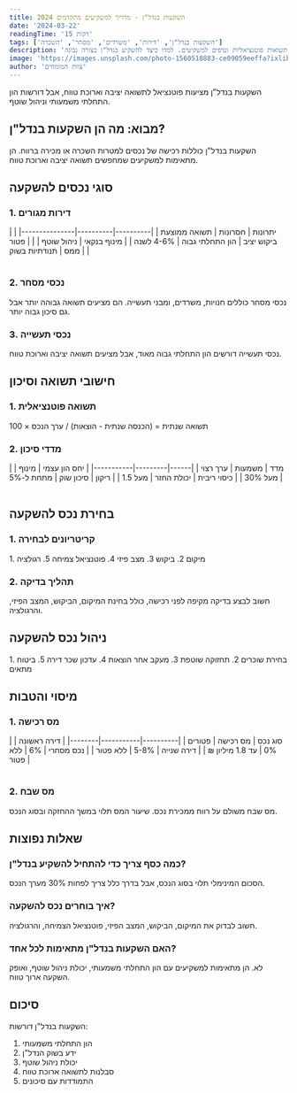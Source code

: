 ```yaml
---
title: השקעות בנדל"ן - מדריך למשקיעים מתקדמים 2024
date: '2024-03-22'
readingTime: '15 דקות'
tags: ['השקעות בנדל"ן', 'דירות', 'משרדים', 'מסחר', 'השכרה']
description: 'מדריך מקיף להשקעות בנדל"ן - כולל סוגי השקעות, סיכונים, תשואות פוטנציאליות וטיפים למשקיעים. למדו כיצד להשקיע בנדל"ן בצורה נבונה.'
image: 'https://images.unsplash.com/photo-1560518883-ce09059eeffa?ixlib=rb-4.0.3&ixid=M3wxMjA3fDB8MHxwaG90by1wYWdlfHx8fGVufDB8fHx8fA%3D%3D&auto=format&fit=crop&w=2070&q=80'
author: 'צוות המומחים'
---
```



<Callout>
השקעות בנדל"ן מציעות פוטנציאל לתשואה יציבה וארוכת טווח, אבל דורשות הון התחלתי משמעותי וניהול שוטף.
</Callout>

## מבוא: מה הן השקעות בנדל"ן?

<InfoBox>
השקעות בנדל"ן כוללות רכישה של נכסים למטרות השכרה או מכירה ברווח. הן מתאימות למשקיעים שמחפשים תשואה יציבה וארוכת טווח.
</InfoBox>

## סוגי נכסים להשקעה

### 1. דירות מגורים
<Table>
| יתרונות | חסרונות | תשואה ממוצעת |
|----------|----------|---------------|
| ביקוש יציב | הון התחלתי גבוה | 4-6% לשנה |
| מינוף בנקאי | ניהול שוטף | |
| פטור ממס | תנודתיות בשוק | |
</Table>

### 2. נכסי מסחר
<InfoBox>
נכסי מסחר כוללים חנויות, משרדים, ומבני תעשייה. הם מציעים תשואה גבוהה יותר אבל גם סיכון גבוה יותר.
</InfoBox>

### 3. נכסי תעשייה
<WarningBox>
נכסי תעשייה דורשים הון התחלתי גבוה מאוד, אבל מציעים תשואה יציבה וארוכת טווח.
</WarningBox>

## חישובי תשואה וסיכון

### 1. תשואה פוטנציאלית
<TipBox>
תשואה שנתית = (הכנסה שנתית - הוצאות) / ערך הנכס × 100
</TipBox>

### 2. מדדי סיכון
<Table>
| מדד | משמעות | ערך רצוי |
|------|---------|-----------|
| יחס הון עצמי | מינוף | מעל 30% |
| כיסוי ריבית | יכולת החזר | מעל 1.5 |
| ריקון | סיכון שוק | מתחת ל-5% |
</Table>

## בחירת נכס להשקעה

### 1. קריטריונים לבחירה
<InfoBox>
1. מיקום
2. ביקוש
3. מצב פיזי
4. פוטנציאל צמיחה
5. רגולציה
</InfoBox>

### 2. תהליך בדיקה
<WarningBox>
חשוב לבצע בדיקה מקיפה לפני רכישה, כולל בחינת המיקום, הביקוש, המצב הפיזי, והרגולציה.
</WarningBox>

## ניהול נכס להשקעה

<TipBox>
1. בחירת שוכרים
2. תחזוקה שוטפת
3. מעקב אחר הוצאות
4. עדכון שכר דירה
5. ביטוח מתאים
</TipBox>

## מיסוי והטבות

### 1. מס רכישה
<Table>
| סוג נכס | מס רכישה | פטורים |
|----------|-----------|--------|
| דירה ראשונה | 0% | עד 1.8 מיליון ₪ |
| דירה שנייה | 5-8% | ללא פטור |
| נכס מסחרי | 6% | ללא פטור |
</Table>

### 2. מס שבח
<InfoBox>
מס שבח משולם על רווח ממכירת נכס. שיעור המס תלוי במשך ההחזקה ובסוג הנכס.
</InfoBox>

## שאלות נפוצות

### כמה כסף צריך כדי להתחיל להשקיע בנדל"ן?
הסכום המינימלי תלוי בסוג הנכס, אבל בדרך כלל צריך לפחות 30% מערך הנכס.

### איך בוחרים נכס להשקעה?
חשוב לבדוק את המיקום, הביקוש, המצב הפיזי, פוטנציאל הצמיחה, והרגולציה.

### האם השקעות בנדל"ן מתאימות לכל אחד?
לא. הן מתאימות למשקיעים עם הון התחלתי משמעותי, יכולת ניהול שוטף, ואופק השקעה ארוך טווח.

## סיכום

השקעות בנדל"ן דורשות:
1. הון התחלתי משמעותי
2. ידע בשוק הנדל"ן
3. יכולת ניהול שוטף
4. סבלנות לתשואה ארוכת טווח
5. התמודדות עם סיכונים 